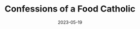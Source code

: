 ---
title: Confessions of a Food Catholic
date: 2023-05-19
type: Book
review: 10
ISBN: 1234567890
image: /recommended-books/confessions-of-a-food-catholic.avif
---